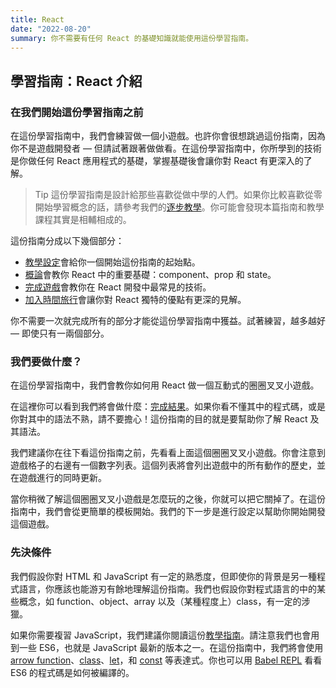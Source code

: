 ```yaml
---
title: React
date: "2022-08-20"
summary: 你不需要有任何 React 的基礎知識就能使用這份學習指南。
---
```


## 學習指南：React 介紹

### 在我們開始這份學習指南之前

在這份學習指南中，我們會練習做一個小遊戲。也許你會很想跳過這份指南，因為你不是遊戲開發者 — 但請試著跟著做做看。在這份學習指南中，你所學到的技術是你做任何 React 應用程式的基礎，掌握基礎後會讓你對 React 有更深入的了解。

> Tip
> 這份學習指南是設計給那些喜歡從做中學的人們。如果你比較喜歡從零開始學習概念的話，請參考我們的[逐步教學](https://zh-hant.reactjs.org/docs/hello-world.html)。你可能會發現本篇指南和教學課程其實是相輔相成的。

這份指南分成以下幾個部分：

- [教學設定](https://zh-hant.reactjs.org/tutorial/tutorial.html#setup-for-the-tutorial)會給你一個開始這份指南的起始點。
- [概論](https://zh-hant.reactjs.org/tutorial/tutorial.html#overview)會教你 React 中的重要基礎：component、prop 和 state。
- [完成遊戲](https://zh-hant.reactjs.org/tutorial/tutorial.html#completing-the-game)會教你在 React 開發中最常見的技術。
- [加入時間旅行](https://zh-hant.reactjs.org/tutorial/tutorial.html#adding-time-travel)會讓你對 React 獨特的優點有更深的見解。

你不需要一次就完成所有的部分才能從這份學習指南中獲益。試著練習，越多越好 — 即使只有一兩個部分。

### 我們要做什麼？

在這份學習指南中，我們會教你如何用 React 做一個互動式的圈圈叉叉小遊戲。

在這裡你可以看到我們將會做什麼：[完成結果](https://codepen.io/gaearon/pen/gWWZgR?editors=0010)。如果你看不懂其中的程式碼，或是你對其中的語法不熟，請不要擔心！這份指南的目的就是要幫助你了解 React 及其語法。

我們建議你在往下看這份指南之前，先看看上面這個圈圈叉叉小遊戲。你會注意到遊戲格子的右邊有一個數字列表。這個列表將會列出遊戲中的所有動作的歷史，並在遊戲進行的同時更新。

當你稍微了解這個圈圈叉叉小遊戲是怎麼玩的之後，你就可以把它關掉了。在這份指南中，我們會從更簡單的模板開始。我們的下一步是進行設定以幫助你開始開發這個遊戲。

### 先決條件

我們假設你對 HTML 和 JavaScript 有一定的熟悉度，但即使你的背景是另一種程式語言，你應該也能游刃有餘地理解這份指南。我們也假設你對程式語言的中的某些概念，如 function、object、array 以及（某種程度上）class，有一定的涉獵。

如果你需要複習 JavaScript，我們建議你閱讀這份[教學指南](https://developer.mozilla.org/en-US/docs/Web/JavaScript/A_re-introduction_to_JavaScript)。請注意我們也會用到一些 ES6，也就是 JavaScript 最新的版本之一。在這份指南中，我們將會使用 [arrow function](https://developer.mozilla.org/en-US/docs/Web/JavaScript/Reference/Functions/Arrow_functions)、[class](https://developer.mozilla.org/en-US/docs/Web/JavaScript/Reference/Classes)、[let](https://developer.mozilla.org/en-US/docs/Web/JavaScript/Reference/Statements/let)，和 [const](https://developer.mozilla.org/en-US/docs/Web/JavaScript/Reference/Statements/const) 等表達式。你也可以用 [Babel REPL](https://babeljs.io/repl/#?presets=react&code_lz=MYewdgzgLgBApgGzgWzmWBeGAeAFgRgD4AJRBEAGhgHcQAnBAEwEJsB6AwgbgChRJY_KAEMAlmDh0YWRiGABXVOgB0AczhQAokiVQAQgE8AkowAUAcjogQUcwEpeAJTjDgUACIB5ALLK6aRklTRBQ0KCohMQk6Bx4gA) 看看 ES6 的程式碼是如何被編譯的。
